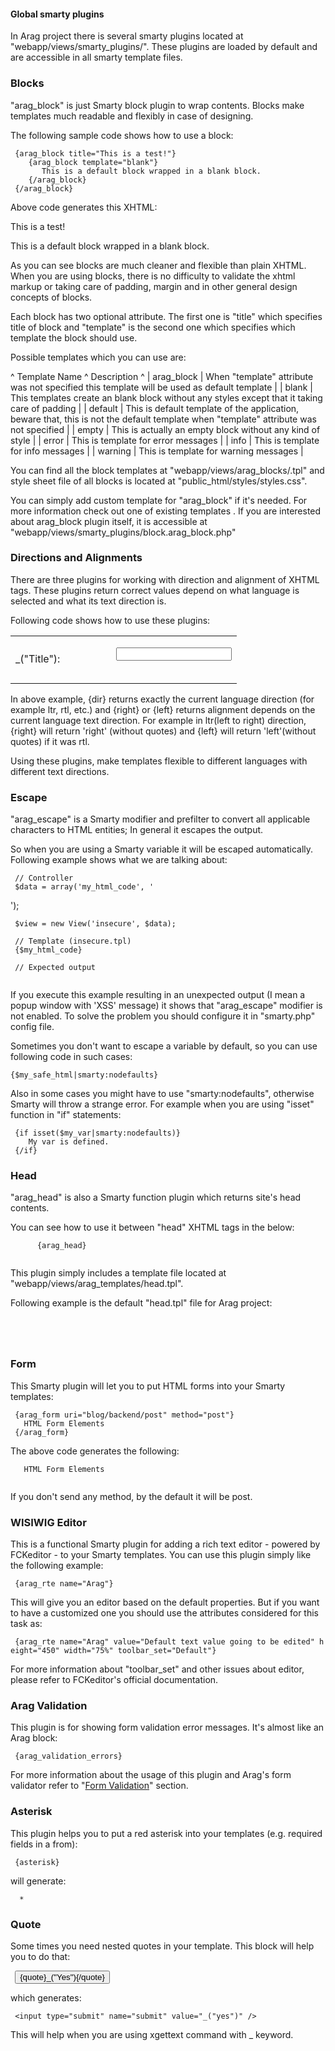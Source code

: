 ﻿==== Global smarty plugins ====

In Arag project there is several smarty plugins located at "webapp/views/smarty_plugins/". These plugins are loaded by default and are accessible in all smarty template files.

=== Blocks ===

"arag_block" is just Smarty block plugin to wrap contents. Blocks make templates much readable and flexibly in case of designing.

The following sample code shows how to use a block:

  {arag_block title="This is a test!"}
     {arag_block template="blank"}
        This is a default block wrapped in a blank block.
     {/arag_block}
  {/arag_block}

Above code generates this XHTML:

   <div class="arag_block" dir="ltr">
       <div class="arag_block_title">This is a test!</div>
       <div class="arag_block_content arag_tags_ds">
           <div class="arag_blank_block" dir="ltr">
               <div class="arag_blank_block_content arag_tags_ds">This is a default block wrapped in a blank block.</div>
           </div>
       </div>
   </div>

As you can see blocks are much cleaner and flexible than plain XHTML. When you are using blocks, there is no difficulty to validate the xhtml markup or taking care of padding, margin and in other general design concepts of blocks.

Each block has two optional attribute. The first one is "title" which specifies title of block and "template" is the second one which specifies which template the block should use.

Possible templates which you can use are:

^ Template Name ^ Description ^
| arag_block | When "template" attribute was not specified this template will be used as default template |
| blank         | This templates create an blank block without any styles except that it taking care of padding |
| default       | This is default template of the application, beware that, this is not the default template when "template" attribute was not specified  |
| empty         | This is actually an empty block without any kind of style |
| error         | This is template for error messages |
| info          | This is template for info messages |
| warning       | This is template for warning messages |


You can find all the block templates at "webapp/views/arag_blocks/<template_name>.tpl" and style sheet file of all blocks is located at "public_html/styles/styles.css".

You can simply add custom template for "arag_block" if it's needed. For more information check out one of existing templates .
If you are interested about arag_block plugin itself, it is accessible at "webapp/views/smarty_plugins/block.arag_block.php"

=== Directions and Alignments ===

There are three plugins for working with direction and alignment of XHTML tags. These plugins return correct values depend on what language is selected and what its text direction is.

Following code shows how to use these plugins:

  <table border="0" dir="{dir}">
  <tr>
      <td align="{right}">_("Title"):</td>
      <td align="{left}">
          <input type="text" name="title" />
      </td>
  </tr>
  <!-- ... -->
  </table>

In above example, {dir} returns exactly the current language direction (for example ltr, rtl, etc.) and {right} or {left} returns alignment depends on the current language text direction. For example in ltr(left to right) direction, {right} will return 'right' (without quotes) and {left} will return 'left'(without quotes) if it was rtl.

Using these plugins, make templates flexible to different languages with different text directions.

=== Escape ===

"arag_escape" is a Smarty modifier and prefilter to convert all applicable characters to HTML entities; In general it escapes the output.

So when you are using a Smarty variable it will be escaped automatically. Following example shows what we are talking about:

  // Controller
  $data = array('my_html_code', '<script language="javascript">alert('XSS');</script>');
  $view = new View('insecure', $data);

  // Template (insecure.tpl)
  {$my_html_code}

  // Expected output
  <script language="javascript">alert('XSS');</script>

If you execute this example resulting in an unexpected output (I mean a popup window with 'XSS' message) it shows that "arag_escape" modifier is not enabled. To solve the problem you should configure it in "smarty.php" config file.

Sometimes you don't want to escape a variable by default, so you can use following code in such cases:

 {$my_safe_html|smarty:nodefaults}

Also in some cases you might have to use "smarty:nodefaults", otherwise Smarty will throw a strange error. For example when you are using "isset" function in "if" statements:

  {if isset($my_var|smarty:nodefaults)}
     My var is defined.
  {/if}

=== Head ===

"arag_head" is also a Smarty function plugin which returns site's head contents.

You can see how to use it between "head" XHTML tags in the below:

  <html>
  <head>
       <title>Arag</title>
       {arag_head}
  </head>
  <body>
       <!-- ... -->
  </body>
  </html>

This plugin simply includes a template file located at "webapp/views/arag_templates/head.tpl".

Following example is the default "head.tpl" file for Arag project:

  <meta http-equiv="Content-Type" content="text/html; charset=utf-8" />
  <link rel="icon" href="{$arag_base_url|smarty:nodefaults}/images/misc/favicon.ico" type="image/x-icon" />
  <link rel="shortcut icon" href="{$arag_base_url|smarty:nodefaults}/images/misc/favicon.ico" type="image/x-icon" />
  <link rel="stylesheet" media="all" type="text/css" title="Arag"
        href="{$arag_base_url|smarty:nodefaults}/styles/styles.css" />

=== Form ===

This Smarty plugin will let you to put HTML forms into your Smarty templates:

  {arag_form uri="blog/backend/post" method="post"}
    HTML Form Elements
  {/arag_form}

The above code generates the following:

  <form actin="blog/backend/post"  method="post">
    HTML Form Elements
  </form>

If you don't send any method, by the default it will be post.

=== WISIWIG Editor ===

This is a functional Smarty plugin for adding a rich text editor - powered by FCKeditor - to your Smarty templates. You can use this plugin simply like the following example:

  {arag_rte name="Arag"}

This will give you an editor based on the default properties. But if you want to have a customized one you should use the attributes considered for this task as:

  {arag_rte name="Arag" value="Default text value going to be edited" height="450" width="75%" toolbar_set="Default"}

For more information about "toolbar_set" and other issues about editor, please refer to FCKeditor's official documentation.

=== Arag Validation ===

This plugin is for showing form validation error messages. It's almost like an Arag block:

  {arag_validation_errors}

For more information about the usage of this plugin and Arag's form validator refer to "[[#form_validation|Form Validation]]" section.

=== Asterisk ===

This plugin helps you to put a red asterisk into your templates (e.g. required fields in a from):

  {asterisk}

will generate:

  <span class="asterisk">&nbsp;*&nbsp;</span>

=== Quote ===

Some times you need nested quotes in your template. This block will help you to do that:

  <input type="submit" name="submit" value={quote}_("Yes"){/quote} />

which generates:

  <input type="submit" name="submit" value="_("yes")" />

This will help when you are using xgettext command with _ keyword.

